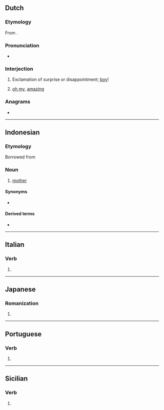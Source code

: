 {{also|amaí}}
==Dutch==

===Etymology===
From {{der|nl|en|oh my}}.

===Pronunciation===
* {{audio|Nl-amai.ogg|Audio|lang=nl}}

===Interjection===
{{nl-interj}}

# {{lb|nl|Brabantian}} Exclamation of surprise or disappointment; [[boy]]!
#: {{ux|nl|'''Amai''', [[wat|wa']][[een|ne]] [[klap]]!|''[[jee|Jee]]'', what a [[punch]] (or [[thunderstroke]])|inline=1}}
#: {{ux|nl|Wa'ne [[stoot]], '''amai'''!|What a [[blunder]], ''gosh''!|inline=1}}
# {{lb|nl|Brabant}} [[oh my]], [[amazing]]
#: {{ux|nl|'''Amai''', da'ziet er goed uit!|''Oh my'', that is looking good!|inline=1}}

===Anagrams===
* {{l|nl|maai}}

----

==Indonesian==

===Etymology===
Borrowed from {{bor|id|min|amai}}

===Noun===
{{id-noun}}

# [[mother]]

====Synonyms====
* {{l|id|ibu}}

====Derived terms====
* {{l|id|amai-amai}}

----

==Italian==

===Verb===
{{head|it|verb form}}

# {{form of|first-person singular indicative past historic|amare|lang=it}}

----

==Japanese==

===Romanization===
{{ja-romaji}}

# {{ja-romanization of|あまい}}

----

==Portuguese==

===Verb===
{{head|pt|verb form}}

# {{pt-verb-form-of|amar}}

----

==Sicilian==

===Verb===
{{head|scn|verb form}}

# {{form of|[[first-person singular]] [[preterite]] [[active voice|active]] [[indicative mood|indicative]]|amari|lang=scn}}